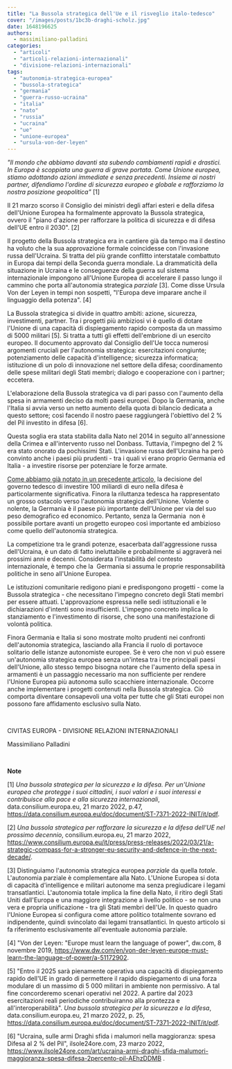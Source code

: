 ```yaml
---
title: "La Bussola strategica dell'Ue e il risveglio italo-tedesco"
cover: "/images/posts/1bc3b-draghi-scholz.jpg"
date: 1648196625
authors:
  - massimiliano-palladini
categories: 
  - "articoli"
  - "articoli-relazioni-internazionali"
  - "divisione-relazioni-internazionali"
tags: 
  - "autonomia-strategica-europea"
  - "bussola-strategica"
  - "germania"
  - "guerra-russo-ucraina"
  - "italia"
  - "nato"
  - "russia"
  - "ucraina"
  - "ue"
  - "unione-europea"
  - "ursula-von-der-leyen"
---
```


_"Il mondo che abbiamo davanti sta subendo cambiamenti rapidi e drastici. In Europa è scoppiata una guerra di grave portata. Come Unione europea, stiamo adottando azioni immediate e senza precedenti. Insieme ai nostri partner, difendiamo l'ordine di sicurezza europeo e globale e rafforziamo la nostra posizione geopolitica"_ \[1\]

Il 21 marzo scorso il Consiglio dei ministri degli affari esteri e della difesa dell'Unione Europea ha formalmente approvato la Bussola strategica, ovvero il "piano d'azione per rafforzare la politica di sicurezza e di difesa dell'UE entro il 2030". \[2\]

Il progetto della Bussola strategica era in cantiere già da tempo ma il destino ha voluto che la sua approvazione formale coincidesse con l'invasione russa dell'Ucraina. Si tratta del più grande conflitto interstatale combattuto in Europa dai tempi della Seconda guerra mondiale. La drammaticità della situazione in Ucraina e le conseguenze della guerra sul sistema internazionale impongono all'Unione Europea di accelerare il passo lungo il cammino che porta all'autonomia strategica _parziale_ \[3\]. Come disse Ursula Von der Leyen in tempi non sospetti, "l'Europa deve imparare anche il linguaggio della potenza". \[4\]

La Bussola strategica si divide in quattro ambiti: azione, sicurezza, investimenti, partner. Tra i progetti più ambiziosi vi è quello di dotare l'Unione di una capacità di dispiegamento rapido composta da un massimo di 5000 militari \[5\]. Si tratta a tutti gli effetti dell'embrione di un esercito europeo. Il documento approvato dal Consiglio dell'Ue tocca numerosi argomenti cruciali per l'autonomia strategica: esercitazioni congiunte; potenziamento delle capacità d'intelligence; sicurezza informatica; istituzione di un polo di innovazione nel settore della difesa; coordinamento delle spese militari degli Stati membri; dialogo e cooperazione con i partner; eccetera.

L'elaborazione della Bussola strategica va di pari passo con l'aumento della spesa in armamenti deciso da molti paesi europei. Dopo la Germania, anche l'Italia si avvia verso un netto aumento della quota di bilancio dedicata a questo settore; così facendo il nostro paese raggiungerà l'obiettivo del 2 % del Pil investito in difesa \[6\].

Questa soglia era stata stabilita dalla Nato nel 2014 in seguito all'annessione della Crimea e all'intervento russo nel Donbass. Tuttavia, l'impegno del 2 % era stato onorato da pochissimi Stati. L'invasione russa dell'Ucraina ha però convinto anche i paesi più prudenti - tra i quali vi erano proprio Germania ed Italia - a investire risorse per potenziare le forze armate.

[Come abbiamo già notato in un precedente articolo](https://civitaseuropadoteu.wordpress.com/2022/03/08/le-conseguenze-della-guerra-in-ucraina-sugli-equilibri-internazionali/), la decisione del governo tedesco di investire 100 miliardi di euro nella difesa è particolarmente significativa. Finora la riluttanza tedesca ha rappresentato un grosso ostacolo verso l'autonomia strategica dell'Unione. Volente o nolente, la Germania è il paese più importante dell'Unione per via del suo peso demografico ed economico. Pertanto, senza la Germania  non è possibile portare avanti un progetto europeo così importante ed ambizioso come quello dell'autonomia strategica.

La competizione tra le grandi potenze, esacerbata dall'aggressione russa dell'Ucraina, è un dato di fatto ineluttabile e probabilmente si aggraverà nei prossimi anni e decenni. Considerata l'instabilità del contesto internazionale, è tempo che la  Germania si assuma le proprie responsabilità politiche in seno all'Unione Europea.

Le istituzioni comunitarie redigono piani e predispongono progetti - come la Bussola strategica - che necessitano l'impegno concreto degli Stati membri per essere attuati. L'approvazione espressa nelle sedi istituzionali e le dichiarazioni d'intenti sono insufficienti. L'impegno concreto implica lo stanziamento e l'investimento di risorse, che sono una manifestazione di volontà politica.

Finora Germania e Italia si sono mostrate molto prudenti nei confronti dell'autonomia strategica, lasciando alla Francia il ruolo di portavoce solitario delle istanze autonomiste europee. Se è vero che non vi può essere un'autonomia strategica europea senza un'intesa tra i tre principali paesi dell'Unione, allo stesso tempo bisogna notare che l'aumento della spesa in armamenti è un passaggio necessario ma non sufficiente per rendere l'Unione Europea più autonoma sullo scacchiere internazionale. Occorre anche implementare i progetti contenuti nella Bussola strategica. Ciò comporta diventare consapevoli una volta per tutte che gli Stati europei non possono fare affidamento esclusivo sulla Nato.

 

CIVITAS EUROPA - DIVISIONE RELAZIONI INTERNAZIONALI

Massimiliano Palladini

 

**Note**

\[1\] _Una bussola strategica per la sicurezza e la difesa. Per un'Unione europea che protegge i suoi cittadini, i suoi valori e i suoi interessi e contribuisce alla pace e alla sicurezza internazionali_, data.consilium.europa.eu, 21 marzo 2022, p.47, https://data.consilium.europa.eu/doc/document/ST-7371-2022-INIT/it/pdf.

\[2\] _Una bussola strategica per rafforzare la sicurezza e la difesa dell'UE nel prossimo decennio_, consilium.europa.eu, 21 marzo 2022, https://www.consilium.europa.eu/it/press/press-releases/2022/03/21/a-strategic-compass-for-a-stronger-eu-security-and-defence-in-the-next-decade/.

\[3\] Distinguiamo l'autonomia strategica europea _parziale_ da quella _totale_. L'autonomia parziale è complementare alla Nato. L'Unione Europea si dota di capacità d'intelligence e militari autonome ma senza pregiudicare i legami transatlantici. L'autonomia totale implica la fine della Nato, il ritiro degli Stati Uniti dall'Europa e una maggiore integrazione a livello politico - se non una vera e propria unificazione - tra gli Stati membri dell'Ue. In questo quadro l'Unione Europea si configura come attore politico totalmente sovrano ed indipendente, quindi svincolato dai legami transatlantici. In questo articolo si fa riferimento esclusivamente all'eventuale autonomia parziale.

\[4\] "Von der Leyen: "Europe must learn the language of power", dw.com, 8 novembre 2019, https://www.dw.com/en/von-der-leyen-europe-must-learn-the-language-of-power/a-51172902.

\[5\] "Entro il 2025 sarà pienamente operativa una capacità di dispiegamento rapido dell'UE in grado di permettere il rapido dispiegamento di una forza modulare di un massimo di 5 000 militari in ambiente non permissivo. A tal fine concorderemo scenari operativi nel 2022. A partire dal 2023 esercitazioni reali periodiche contribuiranno alla prontezza e all'interoperabilità". _Una bussola strategica per la sicurezza e la difesa_, data.consilium.europa.eu, 21 marzo 2022, p. 25, https://data.consilium.europa.eu/doc/document/ST-7371-2022-INIT/it/pdf.

\[6\] "Ucraina, sulle armi Draghi sfida i malumori nella maggioranza: spesa Difesa al 2 % del Pil", ilsole24ore.com, 23 marzo 2022, https://www.ilsole24ore.com/art/ucraina-armi-draghi-sfida-malumori-maggioranza-spesa-difesa-2percento-pil-AEhzDDMB .

